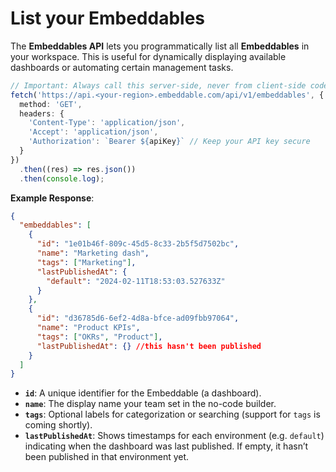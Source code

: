 # List your Embeddables

The **Embeddables API** lets you programmatically list all **Embeddables** in your workspace. This is useful for dynamically displaying available dashboards or automating certain management tasks.

```ts
// Important: Always call this server-side, never from client-side code
fetch('https://api.<your-region>.embeddable.com/api/v1/embeddables', {
  method: 'GET',
  headers: {
    'Content-Type': 'application/json',
    'Accept': 'application/json',
    'Authorization': `Bearer ${apiKey}` // Keep your API key secure
  }
})
  .then((res) => res.json())
  .then(console.log);
```

**Example Response**:

```json
{
  "embeddables": [
    {
      "id": "1e01b46f-809c-45d5-8c33-2b5f5d7502bc",
      "name": "Marketing dash",
      "tags": ["Marketing"],
      "lastPublishedAt": {
        "default": "2024-02-11T18:53:03.527633Z"
      }
    },
    {
      "id": "d36785d6-6ef2-4d8a-bfce-ad09fbb97064",
      "name": "Product KPIs",
      "tags": ["OKRs", "Product"],
      "lastPublishedAt": {} //this hasn't been published
    }
  ]
}
```

- **`id`**: A unique identifier for the Embeddable (a dashboard).  
- **`name`**: The display name your team set in the no-code builder.  
- **`tags`**: Optional labels for categorization or searching (support for `tags` is coming shortly).
- **`lastPublishedAt`**: Shows timestamps for each environment (e.g. `default`) indicating when the dashboard was last published. If empty, it hasn’t been published in that environment yet.